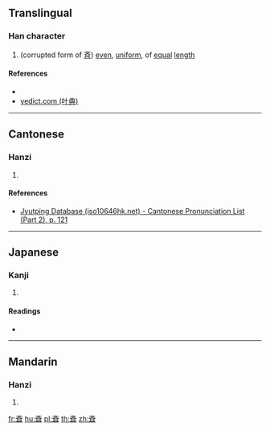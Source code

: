 {{character info/new}}
==Translingual==

===Han character===
{{Han char|rn=67|rad=文|as=06|sn=10|four=|canj=YKSJ|ids=⿱文耳}}

# (corrupted form of [[斉]]) [[even]], [[uniform]], of [[equal]] [[length]]

====References====
* {{Han ref|kx=0477.040|dkj=13459|dj=0835.010|hdz=32170.060|uh=658A|ud=25994}}
* [http://yedict.com/htm/65/658A.htm yedict.com (叶典)]

----

==Cantonese==

===Hanzi===
{{yue-hanzi|jyut=[[cai4]]|y=chai4}}

# {{defn|lang=yue|sort=文06}}

====References====
* [http://www.iso10646hk.net/jp/document/download.jsp Jyutping Database (iso10646hk.net) - Cantonese Pronunciation List (Part 2), p. 121]

----

==Japanese==

===Kanji===
{{ja-kanji|grade=|rs=文06}}

# {{defn|lang=ja|sort=文06}}

====Readings====
* {{ja-readings|on=[[せい]] (sei)|kun=[[ひとしい]] (hitoshii), [[あたる]] (ataru), [[はやい]] (hayai)}}

----

==Mandarin==

===Hanzi===
{{cmn-hanzi|pin=[[qí]] ([[qi2]])|wg=ch'i<sup>2</sup>}}

# {{defn|lang=cmn|sort=文06}}

[[fr:斊]]
[[hu:斊]]
[[pl:斊]]
[[th:斊]]
[[zh:斊]]